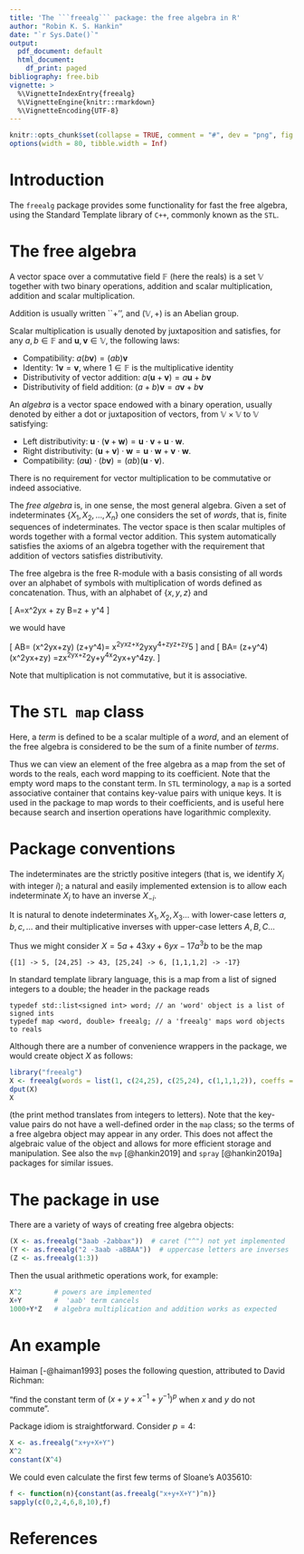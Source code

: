 ```yaml
---
title: 'The ```freealg``` package: the free algebra in R'
author: "Robin K. S. Hankin"
date: "`r Sys.Date()`"
output:
  pdf_document: default
  html_document:
    df_print: paged
bibliography: free.bib
vignette: >
  %\VignetteIndexEntry{freealg}
  %\VignetteEngine{knitr::rmarkdown}
  %\VignetteEncoding{UTF-8}
---
```


```r
knitr::opts_chunk$set(collapse = TRUE, comment = "#", dev = "png", fig.width = 7, fig.height = 3.5, message = FALSE, warning = FALSE)
options(width = 80, tibble.width = Inf)
```

# Introduction

The ```freealg``` package provides some functionality for fast the
free algebra, using the Standard Template library of ```C++```,
commonly known as the ```STL```. 

# The free algebra

A vector space over a commutative field $\mathbb{F}$ (here the reals)
is a set $\mathbb{V}$ together with two binary operations, addition
and scalar multiplication, addition and scalar multiplication.

Addition is usually written ``$+$'', and $\left(\mathbb{V},+\right)$
is an Abelian group.

Scalar multiplication is usually denoted by juxtaposition and
satisfies, for any $a,b\in\mathbb{F}$ and
$\mathbf{u},\mathbf{v}\in\mathbb{V}$, the following laws:

* Compatibility: $a\left(b\mathbf{v}\right)=(ab)\mathbf{v}$ 
* Identity: $1\mathbf{v}=\mathbf{v}$, where $1\in\mathbb{F}$ is the
multiplicative identity 
* Distributivity of vector addition:
$a\left(\mathbf{u}+\mathbf{v}\right)=a\mathbf{u}+b\mathbf{v}$ 
* Distributivity of field addition:
$(a+b)\mathbf{v}=a\mathbf{v}+b\mathbf{v}$ 

An _algebra_ is a vector space endowed with a binary operation,
usually denoted by either a dot or juxtaposition of vectors, from
$\mathbb{V}\times\mathbb{V}$ to $\mathbb{V}$ satisfying:

* Left distributivity: $\mathbf{u}\cdot(\mathbf{v}+\mathbf{w})=
   \mathbf{u}\cdot\mathbf{v} + \mathbf{u}\cdot\mathbf{w}$.
* Right distributivity: $(\mathbf{u}+\mathbf{v})\cdot\mathbf{w}=
   \mathbf{u}\cdot\mathbf{w} + \mathbf{v}\cdot\mathbf{w}$.
* Compatibility: $(a\mathbf{u})\cdot(b\mathbf{v})=
   (ab)(\mathbf{u}\cdot\mathbf{v})$. 

There is no requirement for vector multiplication to be commutative or
indeed associative.

The _free algebra_ is, in one sense, the most general algebra.  Given
a set of indeterminates $\left\{X_1,X_2,\ldots,X_n\right\}$ one
considers the set of _words_, that is, finite sequences of
indeterminates.  The vector space is then scalar multiples of words
together with a formal vector addition.  This system automatically
satisfies the axioms of an algebra together with the requirement that
addition of vectors satisfies distributivity.

The free algebra is the free R-module with a basis consisting of all
words over an alphabet of symbols with multiplication of words defined
as concatenation.  Thus, with an alphabet of $\{x,y,z\}$ and

\[
A=\alpha x^2yx + \beta zy
\qquad
B=\gamma z + \delta y^4
\]

we would have

\[
A\cdot B=
\left(\alpha x^2yx+\beta zy\right)
\cdot
\left(\gamma z+\delta y^4\right)=
\alpha\gamma x^2yxz+\alpha\delta x^2yxy^4+\beta\gamma zyz+\beta\delta zy^5
\]
and
\[
B\cdot A=
\left(\gamma z+\delta y^4\right)
\cdot
\left(\alpha x^2yx+\beta zy\right)
=\alpha\gamma zx^2yx+\beta\gamma z^2y+\alpha\delta y^4x^2yx+\beta\delta y^4zy.
\]

Note that multiplication is not commutative, but it is associative.

# The ```STL map``` class


Here, a *term* is defined to be a scalar multiple of a *word*, and an
element of the free algebra is considered to be the sum of a finite
number of *terms*.  

Thus we can view an element of the free algebra as a map from the set
of words to the reals, each word mapping to its coefficient.  Note
that the empty word maps to the constant term.  In `STL` terminology,
a ```map``` is a sorted associative container that contains key-value
pairs with unique keys.  It is used in the package to map words to
their coefficients, and is useful here because search and insertion
operations have logarithmic complexity.

# Package conventions

The indeterminates are the strictly positive integers (that is, we
identify $X_i$ with integer $i$); a natural and easily implemented
extension is to allow each indeterminate $X_i$ to have an inverse
$X_{-i}$.

It is natural to denote indeterminates $X_1,X_2,X_3\ldots$ with
lower-case letters $a,b,c,\ldots$ and their multiplicative inverses
with upper-case letters $A,B,C\ldots$

Thus we might consider $X=5a +43xy +6yx-17a^3b$ to be the map

```
{[1] -> 5, [24,25] -> 43, [25,24] -> 6, [1,1,1,2] -> -17}
```

In standard template library language, this is a map from a list of
signed integers to a double; the header in the package reads

```
typedef std::list<signed int> word; // an 'word' object is a list of signed ints
typedef map <word, double> freealg; // a 'freealg' maps word objects to reals
```

Although there are a number of convenience wrappers in the package, we
would create object $X$ as follows:


```r
library("freealg")
X <- freealg(words = list(1, c(24,25), c(25,24), c(1,1,1,2)), coeffs = c(5, 43, 6, -17))
dput(X)
X
```

(the print method translates from integers to letters).  Note that the
key-value pairs do not have a well-defined order in the `map` class;
so the terms of a free algebra object may appear in any order.  This
does not affect the algebraic value of the object and allows for more
efficient storage and manipulation.  See also the `mvp` [@hankin2019]
and `spray` [@hankin2019a] packages for similar issues.


# The package in use

There are a variety of ways of creating free algebra objects:

```r
(X <- as.freealg("3aab -2abbax"))  # caret ("^") not yet implemented
(Y <- as.freealg("2 -3aab -aBBAA"))  # uppercase letters are inverses
(Z <- as.freealg(1:3))
```

Then the usual arithmetic operations work, for example:

```r
X^2        # powers are implemented
X+Y        #  'aab' term cancels
1000+Y*Z   # algebra multiplication and addition works as expected
```

# An example

Haiman [-@haiman1993] poses the following question, attributed to David Richman:

"find the constant term of $\left(x+y+x^{-1}+y^{-1}\right)^p$ when $x$
and $y$ do not commute".

Package idiom is straightforward.  Consider $p=4$:

```r
X <- as.freealg("x+y+X+Y")
X^2
constant(X^4)
```

We could even calculate the first few terms of Sloane's  A035610:

```r
f <- function(n){constant(as.freealg("x+y+X+Y")^n)}
sapply(c(0,2,4,6,8,10),f)
```


# References
